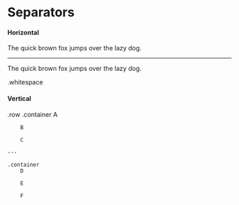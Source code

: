 # Separators

#### Horizontal

The quick brown fox jumps over the lazy dog.

---

The quick brown fox jumps over the lazy dog.

.whitespace

#### Vertical

.row
	.container
		A
		
		B
		
		C
	
	---
	
	.container
		D
	
		E
		
		F